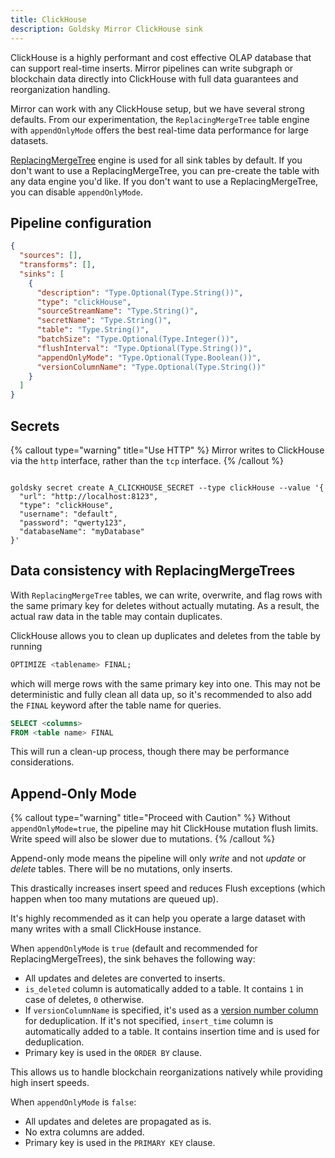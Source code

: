 ```yaml
---
title: ClickHouse
description: Goldsky Mirror ClickHouse sink
---
```


ClickHouse is a highly performant and cost effective OLAP database that can support real-time inserts. Mirror pipelines can write subgraph or blockchain data directly into ClickHouse with full data guarantees and reorganization handling.

Mirror can work with any ClickHouse setup, but we have several strong defaults. From our experimentation, the `ReplacingMergeTree` table engine with `appendOnlyMode` offers the best real-time data performance for large datasets.

[ReplacingMergeTree](https://clickhouse.com/docs/en/engines/table-engines/mergetree-family/replacingmergetree) engine is used for all sink tables by default. If you don't want to use a ReplacingMergeTree, you can pre-create the table with any data engine you'd like. If you don't want to use a ReplacingMergeTree, you can disable `appendOnlyMode`.

## Pipeline configuration

```json
{
  "sources": [],
  "transforms": [],
  "sinks": [
    {
      "description": "Type.Optional(Type.String())",
      "type": "clickHouse",
      "sourceStreamName": "Type.String()",
      "secretName": "Type.String()",
      "table": "Type.String()",
      "batchSize": "Type.Optional(Type.Integer())",
      "flushInterval": "Type.Optional(Type.String())",
      "appendOnlyMode": "Type.Optional(Type.Boolean())",
      "versionColumnName": "Type.Optional(Type.String())"
    }
  ]
}
```

## Secrets

{% callout type="warning" title="Use HTTP" %}
Mirror writes to ClickHouse via the `http` interface, rather than the `tcp` interface.
{% /callout %}

```shell

goldsky secret create A_CLICKHOUSE_SECRET --type clickHouse --value '{
  "url": "http://localhost:8123",
  "type": "clickHouse",
  "username": "default",
  "password": "qwerty123",
  "databaseName": "myDatabase"
}'
```

## Data consistency with ReplacingMergeTrees

With `ReplacingMergeTree` tables, we can write, overwrite, and flag rows with the same primary key for deletes without actually mutating. As a result, the actual raw data in the table may contain duplicates.

ClickHouse allows you to clean up duplicates and deletes from the table by running

```sql
OPTIMIZE <tablename> FINAL;
```

which will merge rows with the same primary key into one. This may not be deterministic and fully clean all data up, so it's recommended to also add the `FINAL` keyword after the table name for queries.

```SQL
SELECT <columns>
FROM <table name> FINAL
```

This will run a clean-up process, though there may be performance considerations.

## Append-Only Mode

{% callout type="warning" title="Proceed with Caution" %}
Without `appendOnlyMode=true`, the pipeline may hit ClickHouse mutation flush limits. Write speed will also be slower due to mutations.
{% /callout %}

Append-only mode means the pipeline will only _write_ and not _update_ or _delete_ tables. There will be no mutations, only inserts.

This drastically increases insert speed and reduces Flush exceptions (which happen when too many mutations are queued up).

It's highly recommended as it can help you operate a large dataset with many writes with a small ClickHouse instance.

When `appendOnlyMode` is `true` (default and recommended for ReplacingMergeTrees), the sink behaves the following way:

- All updates and deletes are converted to inserts.
- `is_deleted` column is automatically added to a table. It contains `1` in case of deletes, `0` otherwise.
- If `versionColumnName` is specified, it's used as a [version number column](https://clickhouse.com/docs/en/engines/table-engines/mergetree-family/replacingmergetree#ver) for deduplication. If it's not specified, `insert_time` column is automatically added to a table. It contains insertion time and is used for deduplication.
- Primary key is used in the `ORDER BY` clause.

This allows us to handle blockchain reorganizations natively while providing high insert speeds.

When `appendOnlyMode` is `false`:

- All updates and deletes are propagated as is.
- No extra columns are added.
- Primary key is used in the `PRIMARY KEY` clause.
